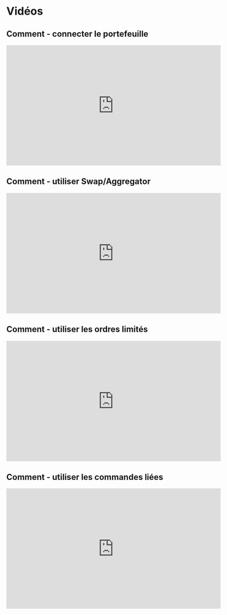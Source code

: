 # Vidéos

## Comment - connecter le portefeuille
<iframe width="560" height="315" src="https://www.youtube.com/embed/Uovpu3Z-LQ8?si=1Rea1wYJpqBxY172" title="YouTube video player" frameborder="0" allow="accelerometer; autoplay; clipboard-write; encrypted-media; gyroscope; picture-in-picture; web-share" allowfullscreen></iframe>


## Comment - utiliser Swap/Aggregator
<iframe width="560" height="315" src="https://www.youtube.com/embed/YhGG5TxuD74?si=R17YnODXMLfmotW-" title="YouTube video player" frameborder="0" allow="accelerometer; autoplay; clipboard-write; encrypted-media; gyroscope; picture-in-picture; web-share" allowfullscreen></iframe>


## Comment - utiliser les ordres limités
<iframe width="560" height="315" src="https://www.youtube.com/embed/vz0I1bwqC94?si=cxC9Xgs8xsTtgU9r" title="YouTube video player" frameborder="0" allow="accelerometer; autoplay; clipboard-write; encrypted-media; gyroscope; picture-in-picture; web-share" allowfullscreen></iframe>


## Comment - utiliser les commandes liées
<iframe width="560" height="315" src="https://www.youtube.com/embed/ilTde1tbjlA?si=Ix6KliAwOjou-zZ-" title="YouTube video player" frameborder="0" allow="accelerometer; autoplay; clipboard-write; encrypted-media; gyroscope; picture-in-picture; web-share" allowfullscreen></iframe>